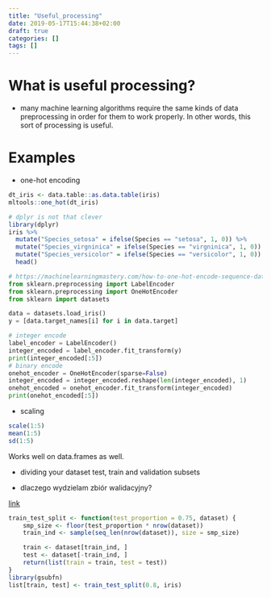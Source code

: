 ```yaml
---
title: "Useful_processing"
date: 2019-05-17T15:44:38+02:00
draft: true
categories: []
tags: []
---
```


# What is useful processing?

* many machine learning algorithms require the same kinds of data preprocessing in order for them to work properly. In other words, this sort of processing is useful.

# Examples

* one-hot encoding

```r
dt_iris <- data.table::as.data.table(iris)
mltools::one_hot(dt_iris)

# dplyr is not that clever
library(dplyr)
iris %>%
  mutate("Species_setosa" = ifelse(Species == "setosa", 1, 0)) %>%
  mutate("Species_virgninica" = ifelse(Species == "virgninica", 1, 0)) %>%
  mutate("Species_versicolor" = ifelse(Species == "versicolor", 1, 0)) %>%
  head()
```

```python
# https://machinelearningmastery.com/how-to-one-hot-encode-sequence-data-in-python/
from sklearn.preprocessing import LabelEncoder
from sklearn.preprocessing import OneHotEncoder
from sklearn import datasets

data = datasets.load_iris()
y = [data.target_names[i] for i in data.target]

# integer encode
label_encoder = LabelEncoder()
integer_encoded = label_encoder.fit_transform(y)
print(integer_encoded[:5])
# binary encode
onehot_encoder = OneHotEncoder(sparse=False)
integer_encoded = integer_encoded.reshape(len(integer_encoded), 1)
onehot_encoded = onehot_encoder.fit_transform(integer_encoded)
print(onehot_encoded[:5])
```

* scaling

```r
scale(1:5)
mean(1:5)
sd(1:5)
```

Works well on data.frames as well.

* dividing your dataset test, train and validation subsets

- dlaczego wydzielam zbiór walidacyjny?

[link](https://stackoverflow.com/questions/17200114/how-to-split-data-into-training-testing-sets-using-sample-function)
```r
train_test_split <- function(test_proportion = 0.75, dataset) {
    smp_size <- floor(test_proportion * nrow(dataset))
    train_ind <- sample(seq_len(nrow(dataset)), size = smp_size)

    train <- dataset[train_ind, ]
    test <- dataset[-train_ind, ]
    return(list(train = train, test = test))
}
library(gsubfn)
list[train, test] <- train_test_split(0.8, iris)
```
